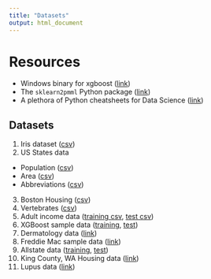 ```yaml
---
title: "Datasets"
output: html_document
---
```


# Resources

+ Windows binary for xgboost ([link](data/libxgboost.dll))
+ The `sklearn2pmml` Python package ([link](data/sklearn2pmml.zip))
+ A plethora of Python cheatsheets for Data Science (<a href = "https://unsupervisedmethods.com/cheat-sheet-of-machine-learning-and-python-and-math-cheat-sheets-a4afe4e791b6" target = "_blank">link</a>)

## Datasets

1. Iris dataset ([csv](data/iris.csv))
2. US States data
  - Population ([csv](data/state-population.csv))
  - Area ([csv](data/state-areas.csv))
  - Abbreviations ([csv](data/state-abbrevs.csv))
3. Boston Housing ([csv](data/boston.csv))
4. Vertebrates ([csv](data/vertebrate.csv))
5. Adult income data ([training csv](data/adult.data), [test csv](data/adult.test))
6. XGBoost sample data ([training](data/agaricus.txt.train), [test](data/agaricus.txt.test))
7. Dermatology data ([link](data/dermatology.data))
7. Freddie Mac sample data ([link](data/for_training_small.xlsx))
8. Allstate data ([training](data/allstate_train.csv), [test](data/allstate_test.csv))
9. King County, WA Housing data ([link](data/kc_house_data.csv))
10. Lupus data ([link](data/lupus.csv))